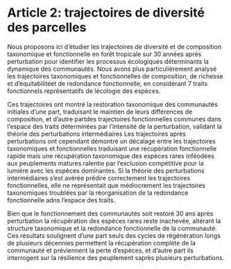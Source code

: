 # Article 2: trajectoires de diversité des parcelles

Nous proposons ici d'étudier les trajectoires de diversité et de composition taxonomique et fonctionnelle en forêt tropicale sur 30 années après perturbation pour identifier les processus écologiques déterminants la dynamique des communautés.
Nous avons plus particulièrement analysé les trajectoires taxonomiques et fonctionnelles de composition, de richesse et d'équitabilitéet de redondance fonctionnelle, en considérant 7 traits fonctionnels représentatifs de lécologie des espèces.

Ces trajectoires ont montré la restoration taxonomique des communautés initiales d'une part, traduisant le maintien de leurs différences de composition, et d'autre partdes trajectoires fonctionnelles communes dans l'espace des traits déterminées par l'intensité de la perturbation, validant la théorie des perturbations intermédiaires
Les trajectoires après perturbations ont cependant démontré un décalage entre les trajectoires taxonomiques et fonctionnelles traduisant une récupération fonctionnelle rapide mais une récupération taxonomique des espèces rares inféodées aux peuplements matures ralentie par l'exclusion compétitive pour la lumière avec les espèces dominantes.
Si la théorie des perturbations intermédiaires s'est avérée prédire correctement les trajectoires fonctionnelles, elle ne représentait que médiocrement les trajectoires taxonomiques troublées par la réorganisation de la redondance fonctionnelle adns l'espace des traits.

Bien que le fonctionnement des communautés soit restoré 30 ans après perturbation la récupération des espèces rares reste inachevée, altérant la structure taxonomique et la redondance fonctionnelle de la communauté.
Ces résultats soulignent d'une part seuls des cycles de régénération longs de plusieurs décennies permettent la récupération complète de la communauté et préviennent la perte d'espèces, et d'autre part ils interrogent sur la résilience des peuplement saprès plusieurs perturbations.

